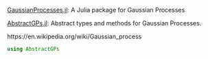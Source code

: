 

[GaussianProcesses.jl](https://github.com/STOR-i/GaussianProcesses.jl): A Julia package for Gaussian Processes

[AbstractGPs.jl](https://juliagaussianprocesses.github.io/AbstractGPs.jl/dev/): Abstract types and methods for Gaussian Processes.


https://en.wikipedia.org/wiki/Gaussian_process

```julia
using AbstractGPs
```